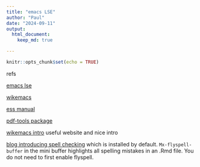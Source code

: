 ```yaml
---
title: "emacs LSE"
author: "Paul"
date: "2024-09-11"
output:
  html_document:
    keep_md: true

---
```


```r
knitr::opts_chunk$set(echo = TRUE)
```

refs

[emacs lse](https://emacs-lsp.github.io/lsp-ui/#intro)

[wikemacs](https://wikemacs.org/wiki/Quick_Tutorial)

[ess manual](https://ess.r-project.org/Manual/ess.html#Rdired)

[pdf-tools package](https://github.com/vedang/pdf-tools)

[wikemacs intro](https://wikemacs.org/wiki/Quick_Tutorial) useful website and nice intro

[blog introducing spell checking](https://www.tenderisthebyte.com/blog/2019/06/09/spell-checking-emacs/) which is installed by default.
`Mx-flyspell-buffer` in the mini buffer highlights all spelling mistakes in an .Rmd file. You do not need to first enable flyspell.

